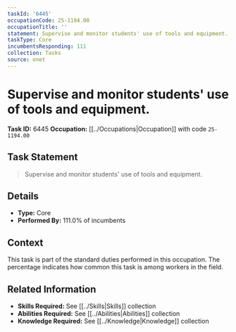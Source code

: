 ```yaml
---
taskId: '6445'
occupationCode: 25-1194.00
occupationTitle: ''
statement: Supervise and monitor students' use of tools and equipment.
taskType: Core
incumbentsResponding: 111
collection: Tasks
source: onet
---
```

# Supervise and monitor students' use of tools and equipment.

**Task ID:** 6445
**Occupation:** [[../Occupations|Occupation]] with code `25-1194.00`

## Task Statement

> Supervise and monitor students' use of tools and equipment.

## Details

- **Type:** Core
- **Performed By:** 111.0% of incumbents

## Context

This task is part of the standard duties performed in this occupation. The percentage indicates how common this task is among workers in the field.

## Related Information

- **Skills Required:** See [[../Skills|Skills]] collection
- **Abilities Required:** See [[../Abilities|Abilities]] collection
- **Knowledge Required:** See [[../Knowledge|Knowledge]] collection
